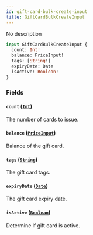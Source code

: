 ```yaml
---
id: gift-card-bulk-create-input
title: GiftCardBulkCreateInput
---
```



No description

```graphql
input GiftCardBulkCreateInput {
  count: Int!
  balance: PriceInput!
  tags: [String!]
  expiryDate: Date
  isActive: Boolean!
}
```


### Fields

#### `count` ([`Int`](../../../developer/api-reference/scalars/int))

The number of cards to issue.


#### `balance` ([`PriceInput`](../../../developer/api-reference/inputs/price-input))

Balance of the gift card.


#### `tags` ([`String`](../../../developer/api-reference/scalars/string))

The gift card tags.


#### `expiryDate` ([`Date`](../../../developer/api-reference/scalars/date))

The gift card expiry date.


#### `isActive` ([`Boolean`](../../../developer/api-reference/scalars/boolean))

Determine if gift card is active.




